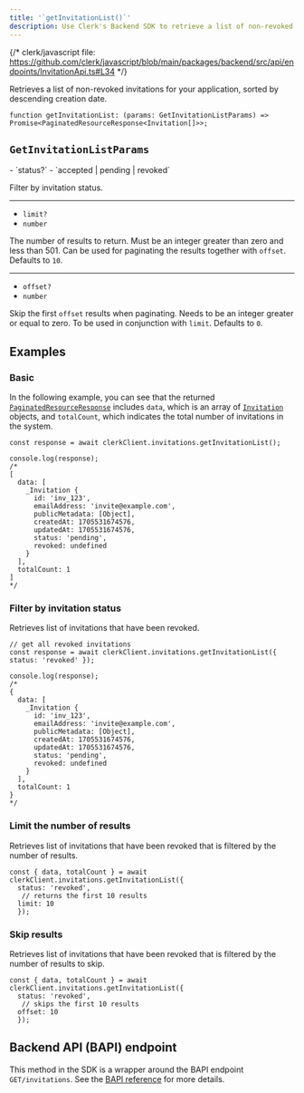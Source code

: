 ```yaml
---
title: '`getInvitationList()`'
description: Use Clerk's Backend SDK to retrieve a list of non-revoked invitations for your application.
---
```


{/* clerk/javascript file: https://github.com/clerk/javascript/blob/main/packages/backend/src/api/endpoints/InvitationApi.ts#L34 */}

Retrieves a list of non-revoked invitations for your application, sorted by descending creation date.

```tsx {{ prettier: false }}
function getInvitationList: (params: GetInvitationListParams) => Promise<PaginatedResourceResponse<Invitation[]>>;
```

## `GetInvitationListParams`

<Properties>
  - `status?`
  - `accepted | pending | revoked`

  Filter by invitation status.

  ---

  - `limit?`
  - `number`

  The number of results to return. Must be an integer greater than zero and less than 501. Can be used for paginating the results together with `offset`. Defaults to `10`.

  ---

  - `offset?`
  - `number`

  Skip the first `offset` results when paginating. Needs to be an integer greater or equal to zero. To be used in conjunction with `limit`. Defaults to `0`.
</Properties>

## Examples

### Basic

In the following example, you can see that the returned [`PaginatedResourceResponse`](/docs/references/backend/types/paginated-resource-response) includes `data`, which is an array of [`Invitation`](/docs/references/backend/types/backend-invitation) objects, and `totalCount`, which indicates the total number of invitations in the system.

```tsx {{ prettier: false }}
const response = await clerkClient.invitations.getInvitationList();

console.log(response);
/*
[
  data: [
    _Invitation {
      id: 'inv_123',
      emailAddress: 'invite@example.com',
      publicMetadata: [Object],
      createdAt: 1705531674576,
      updatedAt: 1705531674576,
      status: 'pending',
      revoked: undefined
    }
  ],
  totalCount: 1
]
*/
```

### Filter by invitation status

Retrieves list of invitations that have been revoked.

```tsx {{ prettier: false }}
// get all revoked invitations
const response = await clerkClient.invitations.getInvitationList({ status: 'revoked' });

console.log(response);
/*
{
  data: [
    _Invitation {
      id: 'inv_123',
      emailAddress: 'invite@example.com',
      publicMetadata: [Object],
      createdAt: 1705531674576,
      updatedAt: 1705531674576,
      status: 'pending',
      revoked: undefined
    }
  ],
  totalCount: 1
}
*/
```

### Limit the number of results

Retrieves list of invitations that have been revoked that is filtered by the number of results.

```tsx {{ prettier: false }}
const { data, totalCount } = await clerkClient.invitations.getInvitationList({
  status: 'revoked',
   // returns the first 10 results
  limit: 10
  });
```

### Skip results

Retrieves list of invitations that have been revoked that is filtered by the number of results to skip.

```tsx {{ prettier: false }}
const { data, totalCount } = await clerkClient.invitations.getInvitationList({
  status: 'revoked',
   // skips the first 10 results
  offset: 10
  });
```

## Backend API (BAPI) endpoint

This method in the SDK is a wrapper around the BAPI endpoint `GET/invitations`. See the [BAPI reference](https://clerk.com/docs/reference/backend-api/tag/Invitations#operation/ListInvitations) for more details.
